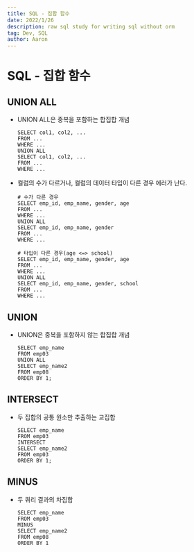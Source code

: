 ```yaml
---
title: SQL - 집합 함수
date: 2022/1/26
description: raw sql study for writing sql without orm
tag: Dev, SQL
author: Aaron
---
```

# SQL - 집합 함수

## UNION ALL
- UNION ALL은 중복을 포함하는 합집합 개념
    ```
    SELECT col1, col2, ...
    FROM ...
    WHERE ...
    UNION ALL
    SELECT col1, col2, ...
    FROM ...
    WHERE ...
    ```

- 컬럼의 수가 다르거나, 컬럼의 데이터 타입이 다른 경우 에러가 난다.
    ```
    # 수가 다른 경우
    SELECT emp_id, emp_name, gender, age
    FROM ...
    WHERE ...
    UNION ALL
    SELECT emp_id, emp_name, gender
    FROM ...
    WHERE ...
    ```

    ```
    # 타입이 다른 경우(age <=> school)
    SELECT emp_id, emp_name, gender, age
    FROM ...
    WHERE ...
    UNION ALL
    SELECT emp_id, emp_name, gender, school
    FROM ...
    WHERE ...
    ```

## UNION
- UNION은 중복을 포함하지 않는 합집합 개념
    ```
    SELECT emp_name
    FROM emp03
    UNION ALL
    SELECT emp_name2
    FROM emp08
    ORDER BY 1;
    ```

## INTERSECT
- 두 집합의 공통 원소만 추출하는 교집합
    ```
    SELECT emp_name
    FROM emp03
    INTERSECT
    SELECT emp_name2
    FROM emp03
    ORDER BY 1;
    ```

## MINUS
- 두 쿼리 결과의 차집합
    ```
    SELECT emp_name
    FROM emp03
    MINUS
    SELECT emp_name2
    FROM emp08
    ORDER BY 1
    ```

